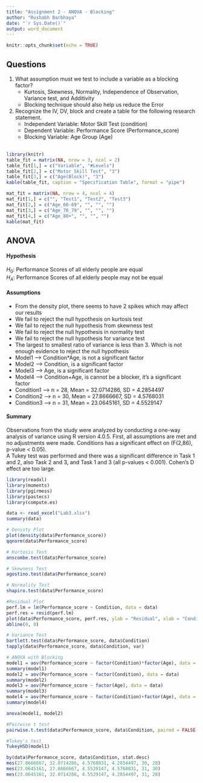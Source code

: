 ```yaml
---
title: "Assignment 2 - ANOVA - Blocking"
author: "Rushabh Barbhaya"
date: "`r Sys.Date()`"
output: word_document
---
```


```r
knitr::opts_chunk$set(echo = TRUE)
```

## Questions
1. What assumption must we test to include a variable as a blocking factor?
    + Kurtosis, Skewness, Normality, Independence of Observation, Variance test, and Additivity
    + Blocking technique should also help us reduce the Error
    
2. Recognize the IV, DV, block and create a table for the following research statement.
    + Independent Variable: Motor Skill Test (condition)
    + Dependent Variable: Performance Score (Performance_score)
    + Blocking Variable: Age Group (Age)
\
\

```r
library(knitr)
table_fit = matrix(NA, nrow = 3, ncol = 2)
table_fit[1,] = c("Variable", "#Levels")
table_fit[2,] = c("Motor Skill Test", "3")
table_fit[3,] = c("Age(Block)", "3")
kable(table_fit, caption = "Specification Table", format = "pipe")

mat_fit = matrix(NA, nrow = 4, ncol = 4)
mat_fit[1,] = c("", "Test1", "Test2", "Test3")
mat_fit[2,] = c("Age_60-69", "", "", "")
mat_fit[3,] = c("Age_70_79", "", "", "")
mat_fit[4,] = c("Age_80+", "", "", "")
kable(mat_fit)
```

## ANOVA
#### Hypothesis

$H_0:$ Performance Scores of all elderly people are equal \
$H_A:$ Performance Scores of all elderly people may not be equal  \
    
#### Assumptions
- From the density plot, there seems to have 2 spikes which may affect our results 
- We fail to reject the null hypothesis on kurtosis test 
- We fail to reject the null hypothesis from skewness test 
- We fail to reject the null hypothesis in normality test 
- We fail to reject the null hypothesis for variance test 
- The largest to smallest ratio of variance is less than 3. Which is not enough evidence to reject the null hypothesis 
- Model1 --> Condition*Age, is not a significant factor 
- Model2 --> Condition, is a significant factor 
- Model3 --> Age, is a significant factor 
- Model4 --> Condition+Age, is cannot be a blocker, it's a significant factor
- Condition1 --> n = 28, Mean = 32.0714286, SD = 4.2854497
- Condition2 --> n = 30, Mean = 27.8666667, SD = 4.5768031
- Condition3 --> n = 31, Mean = 23.0645161, SD = 4.5529147
\

#### Summary
Observations from the study were analyzed by conducting a one-way analysis of variance using R version 4.0.5. First, all assumptions are met and no adjustments were made. Conditions has a significant effect on (F(2,86), p-value < 0.05). \
A Tukey test was performed and there was a significant difference in Task 1 and 2, also Task 2 and 3, and Task 1 and 3 (all p-values < 0.001). Cohen's D effect are too large.
\
```r
library(readxl)
library(moments)
library(pgirmess)
library(pastecs)
library(compute.es)

data <- read_excel("Lab3.xlsx")
summary(data)

# Denisty Plot
plot(density(data$Performance_score))
qqnorm(data$Performance_score)

# Kurtosis Test
anscombe.test(data$Performance_score)

# Skewness Test
agostino.test(data$Performance_score)

# Normality Test
shapiro.test(data$Performance_score)

#Residual Plot
perf.lm = lm(Performance_score ~ Condition, data = data)
perf.res = resid(perf.lm)
plot(data$Performance_score, perf.res, ylab = "Residual", xlab = "Condition", main = "Independence of Observation")
abline(0, 0)

# Variance Test
bartlett.test(data$Performance_score, data$Condition)
tapply(data$Performance_score, data$Condition, var)

# ANOVA with Blocking
model1 = aov(Performance_score ~ factor(Condition)*factor(Age), data = data)
summary(model1)
model2 = aov(Performance_score ~ factor(Condition), data = data)
summary(model2)
model3 = aov(Performance_score ~ factor(Age), data = data)
summary(model3)
model4 = aov(Performance_score ~ factor(Condition)+factor(Age), data = data)
summary(model4)

anova(model1, model2)

#Pairwise t test
pairwise.t.test(data$Performance_score, data$Condition, paired = FALSE, p.adjust.method = "bonferroni")

#Tukey's test
TukeyHSD(model1)

by(data$Performance_score, data$Condition, stat.desc)
mes(27.8666667, 32.0714286, 4.5768031, 4.2854497, 30, 28)
mes(23.0645161, 27.8666667, 4.5529147, 4.5768031, 31, 30)
mes(23.0645161, 32.0714286, 4.5529147, 4.2854497, 31, 28)
```

